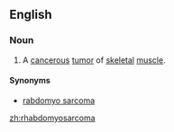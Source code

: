 ==English==
{{wikipedia}}
===Noun===
{{en-noun|-}}
#{{pathology}} A [[cancerous]] [[tumor]] of [[skeletal]] [[muscle]].
====Synonyms====
* [[rabdomyo sarcoma]]
[[zh:rhabdomyosarcoma]]